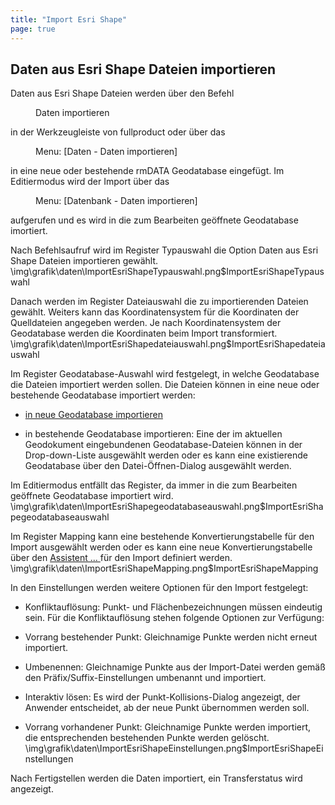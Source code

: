 ```yaml
---
title: "Import Esri Shape"
page: true
---
```

## Daten aus Esri Shape Dateien importieren

Daten aus Esri Shape Dateien werden &#252;ber den Befehl  <Menu>Daten importieren</Menu>  in der Werkzeugleiste von  <Placeholder>fullproduct</Placeholder> oder &#252;ber das  <Menu> Menu: [Daten - Daten importieren] </Menu>  in eine neue oder bestehende rmDATA Geodatabase eingef&#252;gt.
Im Editiermodus wird der Import &#252;ber das  <Menu> Menu: [Datenbank - Daten importieren] </Menu>  aufgerufen und es wird in die zum Bearbeiten ge&#246;ffnete Geodatabase imortiert.

Nach Befehlsaufruf wird im Register  <Border>Typauswahl</Border>  die Option 
 <Border>Daten aus Esri Shape Dateien importieren</Border> 
gew&#228;hlt.<Image>\img\grafik\daten\ImportEsriShapeTypauswahl.png$ImportEsriShapeTypauswahl</Image>

Danach werden im Register  <Border>Dateiauswahl</Border>  die zu importierenden Dateien gew&#228;hlt.
Weiters kann das Koordinatensystem f&#252;r die Koordinaten der Quelldateien angegeben werden. Je nach Koordinatensystem der Geodatabase werden die Koordinaten beim Import transformiert.<Image>\img\grafik\daten\ImportEsriShapedateiauswahl.png$ImportEsriShapedateiauswahl</Image>

Im Register  <Border>Geodatabase-Auswahl</Border>  wird festgelegt, in welche Geodatabase die Dateien importiert werden sollen. Die Dateien k&#246;nnen in eine neue oder bestehende Geodatabase importiert werden:

- [in neue Geodatabase importieren](../datenquellenmanager/neuegeodbanlegen)

- in bestehende Geodatabase importieren: Eine der im aktuellen Geodokument eingebundenen Geodatabase-Dateien k&#246;nnen in der Drop-down-Liste ausgew&#228;hlt werden oder es kann eine existierende Geodatabase &#252;ber den Datei-&#214;ffnen-Dialog ausgew&#228;hlt werden.



<Success>
Im Editiermodus entf&#228;llt das Register, da immer in die zum Bearbeiten ge&#246;ffnete Geodatabase importiert wird.
</Success><Image>\img\grafik\daten\ImportEsriShapegeodatabaseauswahl.png$ImportEsriShapegeodatabaseauswahl</Image>

Im Register  <Border>Mapping</Border>  kann eine bestehende Konvertierungstabelle f&#252;r den Import ausgew&#228;hlt werden oder es kann eine neue Konvertierungstabelle &#252;ber den [Assistent ... ](../daten/importesrishape2)
 f&#252;r den Import definiert werden.<Image>\img\grafik\daten\ImportEsriShapeMapping.png$ImportEsriShapeMapping</Image>

In den  <Border>Einstellungen</Border>  werden weitere Optionen f&#252;r den Import festgelegt:

- Konfliktaufl&#246;sung: Punkt- und Fl&#228;chenbezeichnungen m&#252;ssen eindeutig sein. F&#252;r die Konfliktaufl&#246;sung stehen folgende Optionen zur Verf&#252;gung:

- Vorrang bestehender Punkt: Gleichnamige Punkte werden nicht erneut importiert.

- Umbenennen: Gleichnamige Punkte aus der Import-Datei werden gem&#228;&#223; den Pr&#228;fix/Suffix-Einstellungen umbenannt und importiert.

- Interaktiv l&#246;sen: Es wird der Punkt-Kollisions-Dialog angezeigt, der Anwender entscheidet, ab der neue Punkt &#252;bernommen werden soll.

- Vorrang vorhandener Punkt: Gleichnamige Punkte werden importiert, die entsprechenden bestehenden Punkte werden gel&#246;scht.<Image>\img\grafik\daten\ImportEsriShapeEinstellungen.png$ImportEsriShapeEinstellungen</Image>

Nach  <Border>Fertigstellen</Border>  werden die Daten importiert, ein Transferstatus wird angezeigt.
